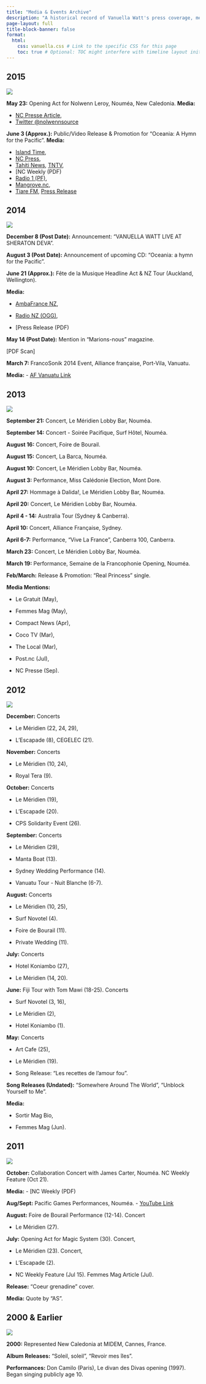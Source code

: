 ```yaml
---
title: "Media & Events Archive"
description: "A historical record of Vanuella Watt's press coverage, media appearances, performances, and significant events, presented with an animated timeline."
page-layout: full
title-block-banner: false
format:
  html:
    css: vanuella.css # Link to the specific CSS for this page
    toc: true # Optional: TOC might interfere with timeline layout initially
---
```


::::::::::::::: timeline
:::: container
::: text-box
## 2015 {#2015}

![](/gallery/article_2015.jpg)

**May 23:** Opening Act for Nolwenn Leroy, Nouméa, New Caledonia. **Media:**

-   [NC Presse Article](http://www.ncpresse.nc/Vanuella-Watt-en-premiere-partie-du-concert-de-Nolwenn-Leroy-_a4110.html),
-   [Twitter \@nolwennsource](https://twitter.com/nolwennsource)

**June 3 (Approx.):** Public/Video Release & Promotion for "Oceania: A Hymn for the Pacific". **Media:**

-   [Island Time](https://islandculturearchivalsupport.wordpress.com/2015/06/03/official-video-of-oceania-a-hymn-for-the-pacific/),
-   [NC Press](http://www.ncpresse.nc/Sortie-de-Oceania-a-Hymn-for-the-Pacific-par-Vanuella-Watt-et-Igelese-Ete_a3334.html),
-   [Tahiti News](http://www.tahitinews.co/nouveau-le-clip-de-oceania-lhymne-du-pacifique/), [TNTV](http://www.tntv.pf/Un-hymne-pour-le-Pacifique_a4103.html),
-   [NC Weekly (PDF)
-   [Radio 1 (PF)](http://www.radio1.pf/oceania-un-hymne-pour-le-pacifique/),
-   [Mangrove.nc](http://www.mangrove.nc/index.php/albums/nouvelle-caledonie/386/oceania-all-stars-oceania-a-hymn-for-the-pacific),
-   [Tiare FM](http://www.tiarefm.pf/videogallery/oceania-all-stars-a-hymn-for-the-pacific/), [Press Release](#oceania-press-release)
:::
::::

:::: container
::: text-box
## 2014 {#2014}

![](/gallery/article_2014.jpg)

**December 8 (Post Date):** Announcement: "VANUELLA WATT LIVE AT SHERATON DEVA".

**August 3 (Post Date):** Announcement of upcoming CD: "Oceania: a hymn for the Pacific".

**June 21 (Approx.):** Fête de la Musique Headline Act & NZ Tour (Auckland, Wellington).

**Media:**

-   [AmbaFrance NZ](https://web.archive.org/web/20190320080450/http://www.ambafrance-nz.org/Vanuella-Watt-en-tete-d-affiche-de),

-   [Radio NZ (OGG)](http://podcast.radionz.co.nz/upbt/upbt-20140619-1235-yves_lafoy_and_nathalie_buckrell_la_fete_de_la_musique-00.ogg),

-   [Press Release (PDF)

**May 14 (Post Date):** Mention in "Marions-nous" magazine.

[PDF Scan]

**March 7:** FrancoSonik 2014 Event, Alliance française, Port-Vila, Vanuatu.

**Media:** - [AF Vanuatu Link](http://www.alliancefr.vu/fr/culture/329-francosonik-2014-avec-vanuella-et-gator-queen)
:::
::::

:::: container
::: text-box
## 2013 {#2013}

![](/gallery/article_2013.jpg)

**September 21:** Concert, Le Méridien Lobby Bar, Nouméa.

**September 14:** Concert - Soirée Pacifique, Surf Hôtel, Nouméa.

**August 16:** Concert, Foire de Bourail.

**August 15:** Concert, La Barca, Nouméa.

**August 10:** Concert, Le Méridien Lobby Bar, Nouméa.

**August 3:** Performance, Miss Calédonie Election, Mont Dore.

**April 27:** Hommage à Dalida!, Le Méridien Lobby Bar, Nouméa.

**April 20:** Concert, Le Méridien Lobby Bar, Nouméa.

**April 4 - 14:** Australia Tour (Sydney & Canberra).

**April 10:** Concert, Alliance Française, Sydney.

**April 6-7:** Performance, "Vive La France", Canberra 100, Canberra.

**March 23:** Concert, Le Méridien Lobby Bar, Nouméa.

**March 19:** Performance, Semaine de la Francophonie Opening, Nouméa.

**Feb/March:** Release & Promotion: "Real Princess" single.

**Media Mentions:**

-   Le Gratuit (May),

-   Femmes Mag (May),

-   Compact News (Apr),

-   Coco TV (Mar),

-   The Local (Mar),

-   Post.nc (Jul),

-   NC Presse (Sep).
:::
::::

:::: container
::: text-box
## 2012 {#2012}

![](/gallery/article_2012.jpg)

**December:** Concerts

-   Le Méridien (22, 24, 29),

-   L'Escapade (8), CEGELEC (21).

**November:** Concerts

-   Le Méridien (10, 24),

-   Royal Tera (9).

**October:** Concerts

-   Le Méridien (19),

-   L'Escapade (20).

-   CPS Solidarity Event (26).

**September:** Concerts

-   Le Méridien (29),

-   Manta Boat (13).

-   Sydney Wedding Performance (14).

-   Vanuatu Tour - Nuit Blanche (6-7).

**August:** Concerts

-   Le Méridien (10, 25),

-   Surf Novotel (4).

-   Foire de Bourail (11).

-   Private Wedding (11).

**July:** Concerts

-   Hotel Koniambo (27),

-   Le Méridien (14, 20).

**June:** Fiji Tour with Tom Mawi (18-25). Concerts

-   Surf Novotel (3, 16),

-   Le Méridien (2),

-   Hotel Koniambo (1).

**May:** Concerts

-   Art Cafe (25),

-   Le Méridien (19).

-   Song Release: "Les recettes de l’amour fou".

**Song Releases (Undated):** "Somewhere Around The World", "Unblock Yourself to Me".

**Media:**

-   Sortir Mag Bio,

-   Femmes Mag (Jun).
:::
::::

:::: container
::: text-box
## 2011 {#2011}

![](/gallery/article_2011.jpg)

**October:** Collaboration Concert with James Carter, Nouméa. NC Weekly Feature (Oct 21).

**Media:** - [NC Weekly (PDF)

**Aug/Sept:** Pacific Games Performances, Nouméa. - [YouTube Link](http://www.youtube.com/watch?v=YhwQKYgrXcs)

**August:** Foire de Bourail Performance (12-14). Concert

-   Le Méridien (27).

**July:** Opening Act for Magic System (30). Concert,

-   Le Méridien (23). Concert,

-   L'Escapade (2).

-   NC Weekly Feature (Jul 15). Femmes Mag Article (Jul).

**Release:** "Coeur grenadine" cover.

**Media:** Quote by "AS".
:::
::::

:::: container


::: text-box
## 2000 & Earlier {#earlier}

![](/gallery/article_2000.jpg)

**2000:** Represented New Caledonia at MIDEM, Cannes, France.

**Album Releases:** "Soleil, soleil", "Revoir mes îles".

**Performances:** Don Camilo (Paris), Le divan des Divas opening (1997). Began singing publicly age 10.
:::
::::

```{=html}
<script>
  document.addEventListener('DOMContentLoaded', function() {
    const containers = document.querySelectorAll('.timeline .container');
    let delay = 0; // Initial delay

    containers.forEach((container, index) => {
      // Add alternating classes
      if (index % 2 === 0) {
        container.classList.add('left-container');
      } else {
        container.classList.add('right-container');
      }

      // Add sequential animation delay
      // Stagger the delay slightly more
      container.style.animationDelay = `${delay}s`;
      delay += 0.5; // Increment delay for the next item (adjust as needed)

      // Optional: Add class when element scrolls into view
      // This requires Intersection Observer API for better performance
      // For simplicity now, we use CSS animation delay on load
    });
  });
</script>
```
:::::::::::::::
